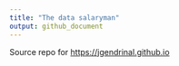 ```yaml
---
title: "The data salaryman"
output: github_document
---
```


Source repo for [https://jgendrinal.github.io](https://jgendrinal.github.io)